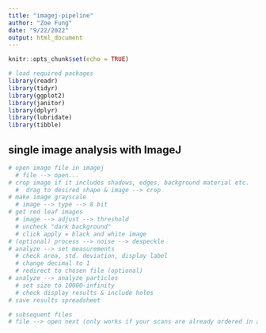 ```yaml
---
title: "imagej-pipeline"
author: "Zoe Fung"
date: "9/22/2022"
output: html_document
---
```


```r
knitr::opts_chunk$set(echo = TRUE)
```

```r
# load required packages
library(readr)
library(tidyr)
library(ggplot2)
library(janitor)
library(dplyr)
library(lubridate)
library(tibble)
```

## single image analysis with ImageJ
```r
# open image file in imagej
  # file --> open...
# crop image if it includes shadows, edges, background material etc.
  #  drag to desired shape & image --> crop
# make image grayscale
  # image --> type --> 8 bit
# get red leaf images
  # image --> adjust --> threshold
  # uncheck "dark background"
  # click apply = black and white image
# (optional) process --> noise --> despeckle
# analyze --> set measurements
  # check area, std. deviation, display label
  # change decimal to 1
  # redirect to chosen file (optional)
# analyze --> analyze particles
  # set size to 10000-infinity
  # check display results & include holes
# save results spreadsheet

# subsequent files
# file --> open next (only works if your scans are already ordered in a folder)
```


